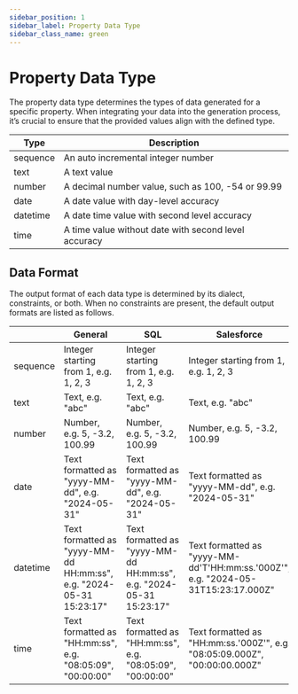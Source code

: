 ```yaml
---
sidebar_position: 1
sidebar_label: Property Data Type
sidebar_class_name: green
---
```


# Property Data Type

The property data type determines the types of data generated for a specific property. When integrating your data into the generation process, it’s crucial to ensure that the provided values align with the defined type.

| Type     | Description                                                   |
|----------|---------------------------------------------------------------|
| sequence | An auto incremental integer number                            |
| text     | A text value                                                  |
| number   | A decimal number value, such as 100, -54 or 99.99             |
| date     | A date value with day-level accuracy                          |
| datetime | A date time value with second level accuracy                  |
| time     | A time value without date with second level accuracy          |

## Data Format
The output format of each data type is determined by its dialect, constraints, or both. When no constraints are present, the default output formats are listed as follows.

|          | General                                                              | SQL                                                                 | Salesforce                                                                        |
|----------|----------------------------------------------------------------------|---------------------------------------------------------------------|-----------------------------------------------------------------------------------|
| sequence | Integer starting from 1, e.g. 1, 2, 3                                | Integer starting from 1, e.g. 1, 2, 3                               | Integer starting from 1, e.g. 1, 2, 3                                             |
| text     | Text, e.g. "abc"                                                     | Text, e.g. "abc"                                                    | Text, e.g. "abc"                                                                  |
| number   | Number, e.g. 5, -3.2, 100.99                                         | Number, e.g. 5, -3.2, 100.99                                        | Number, e.g. 5, -3.2, 100.99                                                      |
| date     | Text formatted as "yyyy-MM-dd", e.g. "2024-05-31"                    | Text formatted as "yyyy-MM-dd", e.g. "2024-05-31"                   | Text formatted as "yyyy-MM-dd", e.g. "2024-05-31"                                 |
| datetime | Text formatted as "yyyy-MM-dd HH:mm:ss", e.g. "2024-05-31 15:23:17"  | Text formatted as "yyyy-MM-dd HH:mm:ss", e.g. "2024-05-31 15:23:17" | Text formatted as "yyyy-MM-dd'T'HH:mm:ss.'000Z'", e.g. "2024-05-31T15:23:17.000Z" |
| time     | Text formatted as "HH:mm:ss", e.g. "08:05:09", "00:00:00"            | Text formatted as "HH:mm:ss", e.g. "08:05:09", "00:00:00"           | Text formatted as "HH:mm:ss.'000Z'", e.g. "08:05:09.000Z", "00:00:00.000Z"        |
